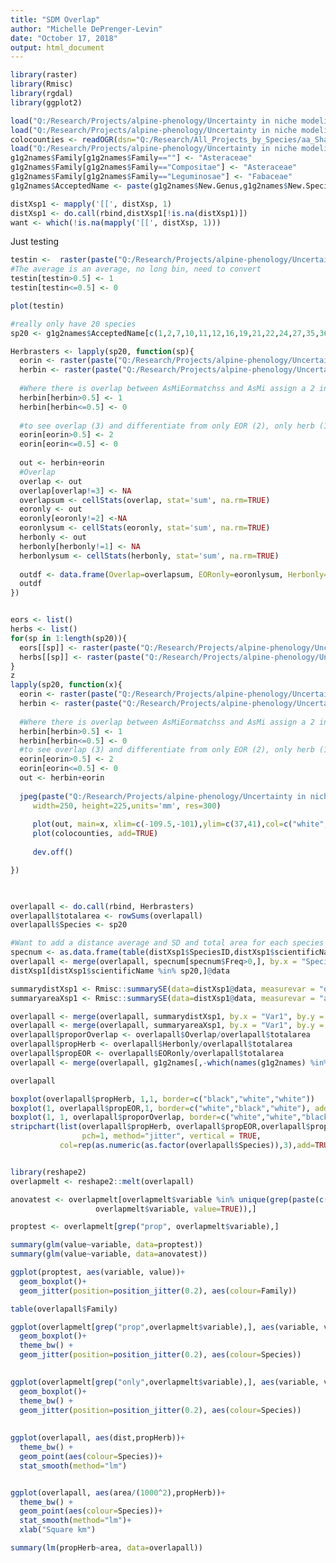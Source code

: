 ```yaml
---
title: "SDM Overlap"
author: "Michelle DePrenger-Levin"
date: "October 17, 2018"
output: html_document
---
```


```r
library(raster)
library(Rmisc)
library(rgdal)
library(ggplot2)

load("Q:/Research/Projects/alpine-phenology/Uncertainty in niche modeling/Data/g1g2names.Rda")
load("Q:/Research/Projects/alpine-phenology/Uncertainty in niche modeling/Data/distXsp1.Rda")
colocounties <- readOGR(dsn="Q:/Research/All_Projects_by_Species/aa_Shapefiles_Maps/aa_GENERAL_non-species_files/All_General_Background_Layers/Colorado/CO_Counties", layer="counties_wgs84")
load("Q:/Research/Projects/alpine-phenology/Uncertainty in niche modeling/Data/g1g2names.Rda")
g1g2names$Family[g1g2names$Family==""] <- "Asteraceae"
g1g2names$Family[g1g2names$Family=="Compositae"] <- "Asteraceae"
g1g2names$Family[g1g2names$Family=="Leguminosae"] <- "Fabaceae"
g1g2names$AcceptedName <- paste(g1g2names$New.Genus,g1g2names$New.Species)

distXsp1 <- mapply('[[', distXsp, 1)
distXsp1 <- do.call(rbind,distXsp1[!is.na(distXsp1)])
want <- which(!is.na(mapply('[[', distXsp, 1)))


```

Just testing
```r
testin <-  raster(paste("Q:/Research/Projects/alpine-phenology/Uncertainty in niche modeling/RMaxEnt/MeanRasterstackEOR",gsub(" ","_","Penstemon degeneri"),"1.tif", sep=""))
#The average is an average, no long bin, need to convert
testin[testin>0.5] <- 1
testin[testin<=0.5] <- 0

plot(testin)

```

```r


#really only have 20 species 
sp20 <- g1g2names$AcceptedName[c(1,2,7,10,11,12,16,19,21,22,24,27,35,36,38,41,42,43,45,46)]

Herbrasters <- lapply(sp20, function(sp){
  eorin <- raster(paste("Q:/Research/Projects/alpine-phenology/Uncertainty in niche modeling/RMaxEnt/MeanRasterstackEOR",gsub(" ","_",sp),"1.tif", sep=""))
  herbin <- raster(paste("Q:/Research/Projects/alpine-phenology/Uncertainty in niche modeling/RMaxEnt/MeanRasterstackHerb",gsub(" ","_",sp),"1.tif", sep=""))
  
  #Where there is overlap between AsMiEormatchss and AsMi assign a 2 instead of 1 to AsMiEormatchss
  herbin[herbin>0.5] <- 1
  herbin[herbin<=0.5] <- 0
  
  #to see overlap (3) and differentiate from only EOR (2), only herb (1) 
  eorin[eorin>0.5] <- 2
  eorin[eorin<=0.5] <- 0
  
  out <- herbin+eorin
  #Overlap
  overlap <- out
  overlap[overlap!=3] <- NA
  overlapsum <- cellStats(overlap, stat='sum', na.rm=TRUE)
  eoronly <- out
  eoronly[eoronly!=2] <-NA
  eoronlysum <- cellStats(eoronly, stat='sum', na.rm=TRUE)
  herbonly <- out
  herbonly[herbonly!=1] <- NA
  herbonlysum <- cellStats(herbonly, stat='sum', na.rm=TRUE)
  
  outdf <- data.frame(Overlap=overlapsum, EORonly=eoronlysum, Herbonly=herbonlysum)
  outdf
})



```

```r
eors <- list()
herbs <- list()
for(sp in 1:length(sp20)){
  eors[[sp]] <- raster(paste("Q:/Research/Projects/alpine-phenology/Uncertainty in niche modeling/RMaxEnt/MeanRasterstackEOR",gsub(" ","_",sp20[sp]),"1.tif", sep=""))
  herbs[[sp]] <- raster(paste("Q:/Research/Projects/alpine-phenology/Uncertainty in niche modeling/RMaxEnt/MeanRasterstackHerb",gsub(" ","_",sp20[sp]),"1.tif", sep=""))
}
z
lapply(sp20, function(x){
  eorin <- raster(paste("Q:/Research/Projects/alpine-phenology/Uncertainty in niche modeling/RMaxEnt/MeanRasterstackEOR",gsub(" ","_",x),"1.tif", sep=""))
  herbin <- raster(paste("Q:/Research/Projects/alpine-phenology/Uncertainty in niche modeling/RMaxEnt/MeanRasterstackHerb",gsub(" ","_",x),"1.tif", sep=""))
  
  #Where there is overlap between AsMiEormatchss and AsMi assign a 2 instead of 1 to AsMiEormatchss
  herbin[herbin>0.5] <- 1
  herbin[herbin<=0.5] <- 0
  #to see overlap (3) and differentiate from only EOR (2), only herb (1) 
  eorin[eorin>0.5] <- 2
  eorin[eorin<=0.5] <- 0
  out <- herbin+eorin
  
  jpeg(paste("Q:/Research/Projects/alpine-phenology/Uncertainty in niche modeling/Images/Map_",x,".jpg", sep=""),
     width=250, height=225,units='mm', res=300)
     
     plot(out, main=x, xlim=c(-109.5,-101),ylim=c(37,41),col=c("white","#900090","#00a0a0","#707030"))
     plot(colocounties, add=TRUE)
     
     dev.off()

})
  



```


```r
overlapall <- do.call(rbind, Herbrasters)
overlapall$totalarea <- rowSums(overlapall)
overlapall$Species <- sp20

#Want to add a distance average and SD and total area for each species
specnum <- as.data.frame(table(distXsp1$SpeciesID,distXsp1$scientificName))
overlapall <- merge(overlapall, specnum[specnum$Freq>0,], by.x = "Species", by.y = "Var2")
distXsp1[distXsp1$scientificName %in% sp20,]@data

summarydistXsp1 <- Rmisc::summarySE(data=distXsp1@data, measurevar = "dist", groupvars = c("SpeciesID"), na.rm=TRUE)
summaryareaXsp1 <- Rmisc::summarySE(data=distXsp1@data, measurevar = "area", groupvars = c("SpeciesID"), na.rm=TRUE)

overlapall <- merge(overlapall, summarydistXsp1, by.x = "Var1", by.y = "SpeciesID")
overlapall <- merge(overlapall, summaryareaXsp1, by.x = "Var1", by.y = "SpeciesID")
overlapall$proporOverlap <- overlapall$Overlap/overlapall$totalarea
overlapall$propHerb <- overlapall$Herbonly/overlapall$totalarea
overlapall$propEOR <- overlapall$EORonly/overlapall$totalarea
overlapall <- merge(overlapall, g1g2names[,-which(names(g1g2names) %in% c("Species"))], by.x="Species", by.y="AcceptedName")

overlapall
```



```r
boxplot(overlapall$propHerb, 1,1, border=c("black","white","white"))
boxplot(1, overlapall$propEOR,1, border=c("white","black","white"), add=T)
boxplot(1, 1, overlapall$proporOverlap, border=c("white","white","black"), add=T)
stripchart(list(overlapall$propHerb, overlapall$propEOR,overlapall$proporOverlap), 
                pch=1, method="jitter", vertical = TRUE, 
           col=rep(as.numeric(as.factor(overlapall$Species)),3),add=TRUE)



```


```r
library(reshape2)
overlapmelt <- reshape2::melt(overlapall)

anovatest <- overlapmelt[overlapmelt$variable %in% unique(grep(paste(c("over","only"),collapse="|"),
                   overlapmelt$variable, value=TRUE)),]

proptest <- overlapmelt[grep("prop", overlapmelt$variable),]

summary(glm(value~variable, data=proptest))
summary(glm(value~variable, data=anovatest))

ggplot(proptest, aes(variable, value))+
  geom_boxplot()+
  geom_jitter(position=position_jitter(0.2), aes(colour=Family))

table(overlapall$Family)

ggplot(overlapmelt[grep("prop",overlapmelt$variable),], aes(variable, value))+
  geom_boxplot()+
  theme_bw() + 
  geom_jitter(position=position_jitter(0.2), aes(colour=Species))
              

ggplot(overlapmelt[grep("only",overlapmelt$variable),], aes(variable, value))+
  geom_boxplot()+
  theme_bw() + 
  geom_jitter(position=position_jitter(0.2), aes(colour=Species))
              
    
ggplot(overlapall, aes(dist,propHerb))+
  theme_bw() + 
  geom_point(aes(colour=Species))+
  stat_smooth(method="lm")


ggplot(overlapall, aes(area/(1000^2),propHerb))+
  theme_bw() + 
  geom_point(aes(colour=Species))+
  stat_smooth(method="lm")+
  xlab("Square km")

summary(lm(propHerb~area, data=overlapall))

```




